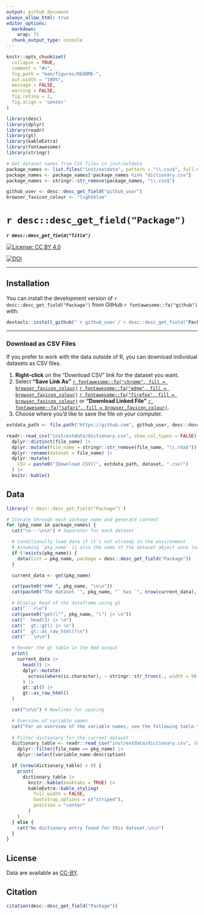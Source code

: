 ```yaml
---
output: github_document
always_allow_html: true
editor_options:
  markdown:
    wrap: 72
  chunk_output_type: console
---
```


```r
knitr::opts_chunk$set(
  collapse = TRUE,
  comment = "#>",
  fig.path = "man/figures/README-",
  out.width = "100%",
  message = FALSE,
  warning = FALSE,
  fig.retina = 2,
  fig.align = 'center'
)

library(desc)
library(dplyr)
library(readr)
library(gt)
library(kableExtra)
library(fontawesome)
library(stringr)

# Get dataset names from CSV files in inst/extdata
package_names <- list.files("inst/extdata", pattern = "\\.csv$", full.names = FALSE)
package_names <- package_names[!package_names %in% "dictionary.csv"]
package_names <- stringr::str_remove(package_names, "\\.csv$")

github_user <- desc::desc_get_field("github_user")
browser_favicon_colour <- "lightblue"
```

# `r desc::desc_get_field("Package")`

***`r desc::desc_get_field("Title")`***

<!-- badges: start -->

[![License: CC BY
4.0](https://img.shields.io/badge/License-CC_BY_4.0-lightgrey.svg)](https://creativecommons.org/licenses/by/4.0/)

[![DOI](https://zenodo.org/badge/DOI/10.5281/zenodo.15554776.svg)](https://zenodo.org/doi/10.5281/zenodo.15554776)

<!-- badges: end -->

-----

## Installation

You can install the development version of `r desc::desc_get_field("Package")` from GitHub `r fontawesome::fa("github")` with:

```r
devtools::install_github("`r github_user`/`r desc::desc_get_field("Package")`", dependencies = TRUE)
```

-----

### Download as CSV Files

If you prefer to work with the data outside of R, you can download individual datasets as CSV files.

1.  **Right-click** on the "Download CSV" link for the dataset you want.
2.  Select **"Save Link As"** [`r fontawesome::fa("chrome", fill = browser_favicon_colour)`](https://www.google.com/chrome/) [`r fontawesome::fa("edge", fill = browser_favicon_colour)`](https://www.microsoft.com/edge/) [`r fontawesome::fa("firefox", fill = browser_favicon_colour)`](https://www.mozilla.org/firefox/) or **"Download Linked File"** [`r fontawesome::fa("safari", fill = browser_favicon_colour)`](https://www.apple.com/safari/).
3.  Choose where you'd like to save the file on your computer.

```r
extdata_path <- file.path("https://github.com", github_user, desc::desc_get_field("Package"), "raw/main/inst/extdata/")

readr::read_csv("inst/extdata/dictionary.csv", show_col_types = FALSE) |>
  dplyr::distinct(file_name) |>
  dplyr::mutate(file_name = stringr::str_remove(file_name, "\\.rda$")) |>
  dplyr::rename(dataset = file_name) |>
  dplyr::mutate(
    CSV = paste0("[Download CSV](", extdata_path, dataset, ".csv)")
  ) |>
  knitr::kable()
```

## Data

```r
library(`r desc::desc_get_field("Package")`)
```

```r
# Iterate through each package name and generate content
for (pkg_name in package_names) {
  cat("\n---\n\n") # Separator for each dataset

  # Conditionally load data if it's not already in the environment
  # Assuming 'pkg_name' is also the name of the dataset object once loaded
  if (!exists(pkg_name)) {
    data(list = pkg_name, package = desc::desc_get_field("Package"))
  }

  current_data <- get(pkg_name)

  cat(paste0("### ", pkg_name, "\n\n"))
  cat(paste0("The dataset `", pkg_name, "` has `", nrow(current_data), "` observations and `", ncol(current_data), "` variables\n\n"))

  # Display head of the dataframe using gt
  cat("```r\n")
  cat(paste0("get(\"", pkg_name, "\") |> \n"))
  cat("  head(3) |> \n")
  cat("  gt::gt() |> \n")
  cat("  gt::as_raw_html()\n")
  cat("```\n\n")

  # Render the gt table in the Rmd output
  print(
    current_data |>
      head(3) |>
      dplyr::mutate(
        across(where(is.character), ~ stringr::str_trunc(., width = 50, ellipsis = "..."))
      ) |> 
      gt::gt() |>
      gt::as_raw_html()
  )

  cat("\n\n") # Newlines for spacing

  # Overview of variable names
  cat("For an overview of the variable names, see the following table.\n\n")
  
  # Filter dictionary for the current dataset
  dictionary_table <- readr::read_csv("inst/extdata/dictionary.csv", show_col_types = FALSE) |>
    dplyr::filter(file_name == pkg_name) |>
    dplyr::select(variable_name:description)

  if (nrow(dictionary_table) > 0) {
    print(
      dictionary_table |>
        knitr::kable(booktabs = TRUE) |>
        kableExtra::kable_styling(
          full_width = FALSE,
          bootstrap_options = c("striped"),
          position = "center"
        )
    )
  } else {
    cat("No dictionary entry found for this dataset.\n\n")
  }
}
```

## License

Data are available as
[CC-BY](https://github.com/`r desc::desc_get_field("github_user")`/`r desc::desc_get_field("Package")`/blob/main/LICENSE.md).

## Citation

```r
citation(desc::desc_get_field("Package"))
```
